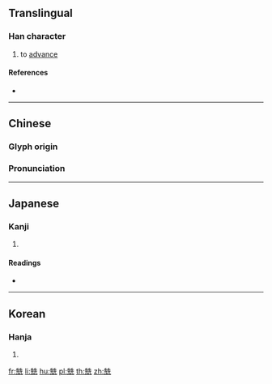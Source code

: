 ==Translingual==

===Han character===
{{Han char|rn=10|rad=儿|as=10|sn=12|four=24211|canj=HUHGU,XHUHG|ids=⿰先先}}

# to [[advance]]

====References====
* {{Han ref|kx=0125.210|dkj=01391|dj=0266.030|hdz=10274.020|uh=515F|ud=20831|bh=D860|bd=55392}}

----

==Chinese==
{{zh-forms}}

===Glyph origin===
{{Han etym}}

===Pronunciation===
{{zh-pron
|m=shēn
|c=san1
|mc=y
|oc=y
|ma=
|cat=v
}}

----

==Japanese==

===Kanji===
{{ja-kanji|grade=9|rs=儿10}}

# {{defn|lang=ja|sort=儿10}}

====Readings====
* {{ja-readings|on=[[しん]] (shin)|kun=[[すすむ]] (susumu)}}

----

==Korean==

===Hanja===
{{ko-hanja|hangeul=신|rv=sin|mr=sin}}

# {{defn|lang=ko|sort=儿10}}

[[fr:兟]]
[[li:兟]]
[[hu:兟]]
[[pl:兟]]
[[th:兟]]
[[zh:兟]]